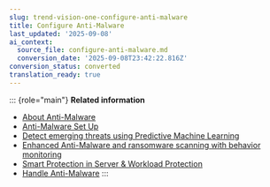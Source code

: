 ```yaml
---
slug: trend-vision-one-configure-anti-malware
title: Configure Anti-Malware
last_updated: '2025-09-08'
ai_context:
  source_file: configure-anti-malware.md
  conversion_date: '2025-09-08T23:42:22.816Z'
conversion_status: converted
translation_ready: true
---
```


::: {role="main"}
**Related information**

- [About Anti-Malware](anti-malware.mdx)
- [Anti-Malware Set Up](anti-malware-set-up.mdx)
- [Detect emerging threats using Predictive Machine Learning](threats-using-pml.mdx)
- [Enhanced Anti-Malware and ransomware scanning with behavior monitoring](ransomware-behavior-monitoring.mdx)
- [Smart Protection in Server & Workload Protection](smart-protection.mdx)
- [Handle Anti-Malware](handle-anti-malware.mdx)
:::
